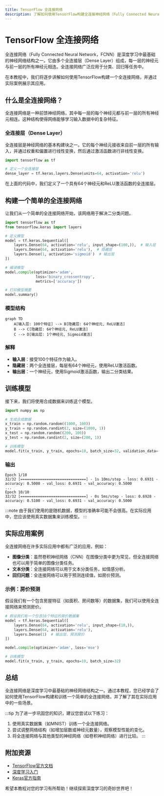 ```yaml
---
title: TensorFlow 全连接网络
description: 了解如何使用TensorFlow构建全连接神经网络（Fully Connected Neural Network），并掌握其基本原理和应用场景。
---
```


# TensorFlow 全连接网络

全连接网络（Fully Connected Neural Network，FCNN）是深度学习中最基础的神经网络结构之一。它由多个全连接层（Dense Layer）组成，每一层的神经元与前一层的所有神经元相连。全连接网络广泛应用于分类、回归等任务中。

在本教程中，我们将逐步讲解如何使用TensorFlow构建一个全连接网络，并通过实际案例展示其应用。

## 什么是全连接网络？

全连接网络是一种前馈神经网络，其中每一层的每个神经元都与前一层的所有神经元相连。这种结构使得网络能够学习输入数据中的复杂特征。

### 全连接层（Dense Layer）

全连接层是神经网络的基本构建块之一。它的每个神经元接收来自前一层的所有输入，并通过权重和偏置进行线性变换，然后通过激活函数进行非线性变换。

```python
import tensorflow as tf

# 定义一个全连接层
dense_layer = tf.keras.layers.Dense(units=64, activation='relu')
```

在上面的代码中，我们定义了一个具有64个神经元和ReLU激活函数的全连接层。

## 构建一个简单的全连接网络

让我们从一个简单的全连接网络开始，该网络用于解决二分类问题。

```python
import tensorflow as tf
from tensorflow.keras import layers

# 定义模型
model = tf.keras.Sequential([
    layers.Dense(64, activation='relu', input_shape=(100,)),  # 输入层
    layers.Dense(64, activation='relu'),  # 隐藏层
    layers.Dense(1, activation='sigmoid')  # 输出层
])

# 编译模型
model.compile(optimizer='adam',
              loss='binary_crossentropy',
              metrics=['accuracy'])

# 打印模型摘要
model.summary()
```

### 模型结构

```mermaid
graph TD
    A[输入层: 100个特征] --> B[隐藏层: 64个神经元, ReLU激活]
    B --> C[隐藏层: 64个神经元, ReLU激活]
    C --> D[输出层: 1个神经元, Sigmoid激活]
```

### 解释

- **输入层**：接受100个特征作为输入。
- **隐藏层**：两个全连接层，每层有64个神经元，使用ReLU激活函数。
- **输出层**：一个神经元，使用Sigmoid激活函数，输出二分类结果。

## 训练模型

接下来，我们将使用合成数据来训练这个模型。

```python
import numpy as np

# 生成合成数据
x_train = np.random.random((1000, 100))
y_train = np.random.randint(2, size=(1000, 1))
x_test = np.random.random((200, 100))
y_test = np.random.randint(2, size=(200, 1))

# 训练模型
model.fit(x_train, y_train, epochs=10, batch_size=32, validation_data=(x_test, y_test))
```

### 输出

```plaintext
Epoch 1/10
32/32 [==============================] - 1s 10ms/step - loss: 0.6931 - accuracy: 0.5000 - val_loss: 0.6931 - val_accuracy: 0.5000
...
Epoch 10/10
32/32 [==============================] - 0s 5ms/step - loss: 0.6928 - accuracy: 0.5100 - val_loss: 0.6931 - val_accuracy: 0.5000
```

:::note
由于我们使用的是随机数据，模型的准确率可能不会很高。在实际应用中，您应该使用真实数据集来训练模型。
:::

## 实际应用案例

全连接网络在许多实际应用中都有广泛的应用，例如：

- **图像分类**：虽然卷积神经网络（CNN）在图像分类中更为常见，但全连接网络也可以用于简单的图像分类任务。
- **文本分类**：全连接网络可以用于文本分类任务，如情感分析。
- **回归问题**：全连接网络可以用于预测连续值，如房价预测。

### 示例：房价预测

假设我们有一个包含房屋特征（如面积、房间数等）的数据集，我们可以使用全连接网络来预测房价。

```python
# 假设我们有一个包含10个特征的房价数据集
model = tf.keras.Sequential([
    layers.Dense(64, activation='relu', input_shape=(10,)),
    layers.Dense(64, activation='relu'),
    layers.Dense(1)  # 输出层，预测房价
])

model.compile(optimizer='adam', loss='mse')

# 训练模型
model.fit(x_train, y_train, epochs=10, batch_size=32)
```

## 总结

全连接网络是深度学习中最基础的神经网络结构之一。通过本教程，您已经学会了如何使用TensorFlow构建和训练一个简单的全连接网络，并了解了其在实际应用中的一些场景。

:::tip
为了进一步巩固您的知识，建议您尝试以下练习：
1. 使用真实数据集（如MNIST）训练一个全连接网络。
2. 尝试调整网络结构（如增加层数或神经元数量），观察模型性能的变化。
3. 将全连接网络与其他类型的神经网络（如卷积神经网络）进行比较。
:::

## 附加资源

- [TensorFlow官方文档](https://www.tensorflow.org/)
- [深度学习入门](https://www.deeplearningbook.org/)
- [Keras官方指南](https://keras.io/guides/)

希望本教程对您的学习有所帮助！继续探索深度学习的奇妙世界吧！